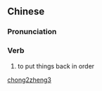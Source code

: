 ==Chinese==
{{zh-forms}}

===Pronunciation===
{{zh-pron
|m=chóngzhěng
|c=cung4 zing2
|h=pfs=chhùng-chṳ́n
|mn=tiōng-chéng
|cat=v
}}

===Verb===
{{zh-verb}}

# {{lb|zh|literary}} to put things back in order

[[Category:Mandarin literary terms|chong2zheng3]]